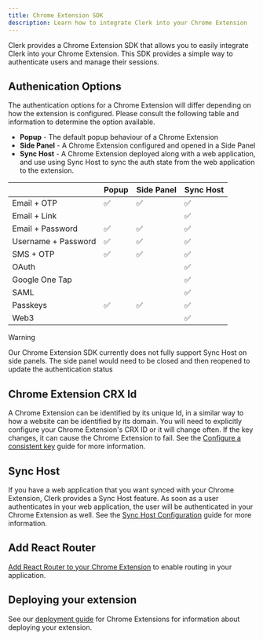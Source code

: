 ```yaml
---
title: Chrome Extension SDK
description: Learn how to integrate Clerk into your Chrome Extension
---
```


Clerk provides a Chrome Extension SDK that allows you to easily integrate Clerk into your Chrome Extension. This SDK provides a simple way to authenticate users and manage their sessions.

## Authenication Options

The authentication options for a Chrome Extension will differ depending on how the extension is configured. Please consult the following table and information to determine the option available.

- **Popup** - The default popup behaviour of a Chrome Extension
- **Side Panel** - A Chrome Extension configured and opened in a Side Panel
- **Sync Host** - A Chrome Extension deployed along with a web application, and use using Sync Host to sync the auth state from the web application to the extension.

| | Popup | Side Panel | Sync Host |
| - | - | - | - |
| Email + OTP | ✅ | ✅ | ✅ |
| Email + Link | | | ✅ |
| Email + Password | ✅ | ✅ | ✅ |
| Username + Password | ✅ | ✅ | ✅ |
| SMS + OTP | ✅ | ✅ | ✅ |
| OAuth | | | ✅ |
| Google One Tap | | | ✅ |
| SAML | | | ✅ |
| Passkeys | ✅ | ✅ | ✅ |
| Web3 | | | ✅ |

> [!WARNING]
> Our Chrome Extension SDK currently does not fully support Sync Host on side panels. The side panel would need to be closed and then reopened to update the authentication status

## Chrome Extension CRX Id

A Chrome Extension can be identified by its unique Id, in a similar way to how a website can be identified by its domain. You will need to explicitly configure your Chrome Extension's CRX ID or it will change often. If the key changes, it can cause the Chrome Extension to fail. See the [Configure a consistent key](/docs/references/chrome-extension/configure-consistent-crx-id) guide for more information.

## Sync Host

If you have a web application that you want synced with your Chrome Extension, Clerk provides a Sync Host feature. As soon as a user authenticates in your web application, the user will be authenticated in your Chrome Extension as well. See the [Sync Host Configuration](/docs/references/chrome-extension/sync-host-configuration) guide for more information.

## Add React Router

[Add React Router to your Chrome Extension](/docs/references/chrome-extension/add-react-router) to enable routing in your application.

## Deploying your extension

See our [deployment guide](/docs/deployments/deploy-chrome-extension) for Chrome Extensions for information about deploying your extension.

